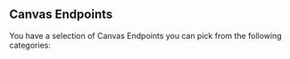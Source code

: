 
## Canvas Endpoints

You have a selection of Canvas Endpoints you can pick from the following categories:

<Cards>
  <Card icon="🖼️" title="Filters" href="/docs/guide/built-ins/callout" />
  <Card icon="⁉️" title="Miscellaneous" href="/docs/guide/built-ins/tabs" />
  <Card icon="🫗" title="Overlays" href="/docs/guide/built-ins/steps" />
  <Card icon="🪛" title="Tools" href="/docs/guide/built-ins/steps" />
  <Card icon="👋" title="Welcome Images" href="/docs/guide/built-ins/steps" />
</Cards>
